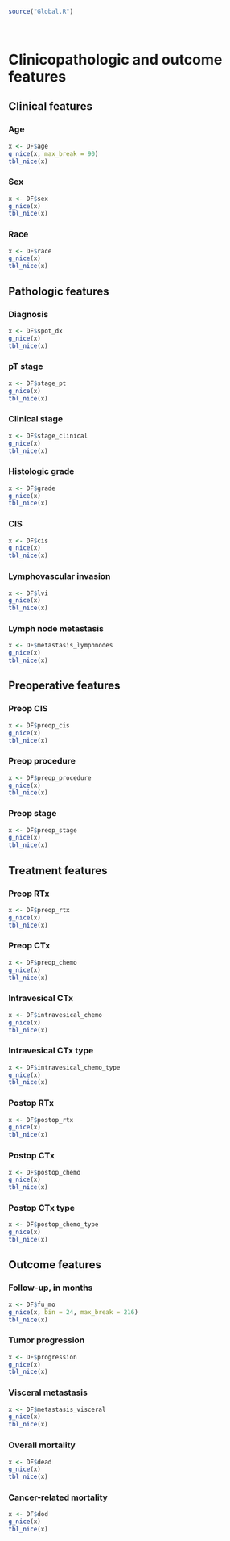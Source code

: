 ```r
source("Global.R")
```

\   

# Clinicopathologic and outcome features {.tabset .tabset-pills .tabset-fade}
## Clinical features {.tabset .tabset-pills .tabset-fade}
### Age
```r
x <- DF$age
g_nice(x, max_break = 90)
tbl_nice(x)
```

### Sex
```r
x <- DF$sex
g_nice(x)
tbl_nice(x)
```

### Race
```r
x <- DF$race
g_nice(x)
tbl_nice(x)
```

## Pathologic features {.tabset .tabset-pills .tabset-fade}
### Diagnosis
```r
x <- DF$spot_dx
g_nice(x)
tbl_nice(x)
```

### pT stage
```r
x <- DF$stage_pt
g_nice(x)
tbl_nice(x)
```

### Clinical stage
```r
x <- DF$stage_clinical
g_nice(x)
tbl_nice(x)
```

### Histologic grade
```r
x <- DF$grade
g_nice(x)
tbl_nice(x)
```

### CIS
```r
x <- DF$cis
g_nice(x)
tbl_nice(x)
```

### Lymphovascular invasion
```r
x <- DF$lvi
g_nice(x)
tbl_nice(x)
```

### Lymph node metastasis
```r
x <- DF$metastasis_lymphnodes
g_nice(x)
tbl_nice(x)
```

## Preoperative features {.tabset .tabset-pills .tabset-fade}
### Preop CIS
```r
x <- DF$preop_cis
g_nice(x)
tbl_nice(x)
```

### Preop procedure
```r
x <- DF$preop_procedure
g_nice(x)
tbl_nice(x)
```

### Preop stage
```r
x <- DF$preop_stage
g_nice(x)
tbl_nice(x)
```

## Treatment features {.tabset .tabset-pills .tabset-fade}
### Preop RTx
```r
x <- DF$preop_rtx
g_nice(x)
tbl_nice(x)
```

### Preop CTx
```r
x <- DF$preop_chemo
g_nice(x)
tbl_nice(x)
```

### Intravesical CTx
```r
x <- DF$intravesical_chemo
g_nice(x)
tbl_nice(x)
```

### Intravesical CTx type
```r
x <- DF$intravesical_chemo_type
g_nice(x)
tbl_nice(x)
```

### Postop RTx
```r
x <- DF$postop_rtx
g_nice(x)
tbl_nice(x)
```

### Postop CTx
```r
x <- DF$postop_chemo
g_nice(x)
tbl_nice(x)
```

### Postop CTx type
```r
x <- DF$postop_chemo_type
g_nice(x)
tbl_nice(x)
```

## Outcome features {.tabset .tabset-pills .tabset-fade}
### Follow-up, in months
```r
x <- DF$fu_mo
g_nice(x, bin = 24, max_break = 216)
tbl_nice(x)
```

### Tumor progression
```r
x <- DF$progression
g_nice(x)
tbl_nice(x)
```

### Visceral metastasis
```r
x <- DF$metastasis_visceral
g_nice(x)
tbl_nice(x)
```

### Overall mortality
```r
x <- DF$dead
g_nice(x)
tbl_nice(x)
```

### Cancer-related mortality
```r
x <- DF$dod
g_nice(x)
tbl_nice(x)
```

